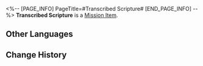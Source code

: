 <%-- [PAGE_INFO]
PageTitle=#Transcribed Scripture#
[END_PAGE_INFO] --%>
{{Item Infobox
|id          = 140185
|image       = Item Transcribed Scripture.png
|type        = Mission Item
|invCategory = Missions
|rarity      = 3
|effect      = 
|description = A Xianzhou-style scroll, on which ''Thousand-Handed Merciful Medicus' Salvation'' is written 500 times. Closer inspection reveals the last few hundred handwritings to be different from the first few hundred ones. Let's hope this doesn't get discovered.
}}
'''Transcribed Scripture''' is a [[Mission Item]].

==Other Languages==
{{Other Languages
|en   = Transcribed Scripture
|zhs  = 抄写好的经文
|zht  = 抄寫好的經文
|ja   = 書き写し終わった経書
|ko   = 필사를 마친 경문
|es   = Transcripción de un texto sagrado
|fr   = Écriture transcrite
|ru   = Переписанный манускрипт
|th   = คัมภีร์ที่คัดลอกเสร็จแล้ว
|vi   = Kinh Văn Đã Chép Xong
|de   = Kopierte Schriften
|id   = Transkrip Tulisan Tangan
|pt   = Escritura Transcrita
}}

==Change History==
{{Change History|2.0}}